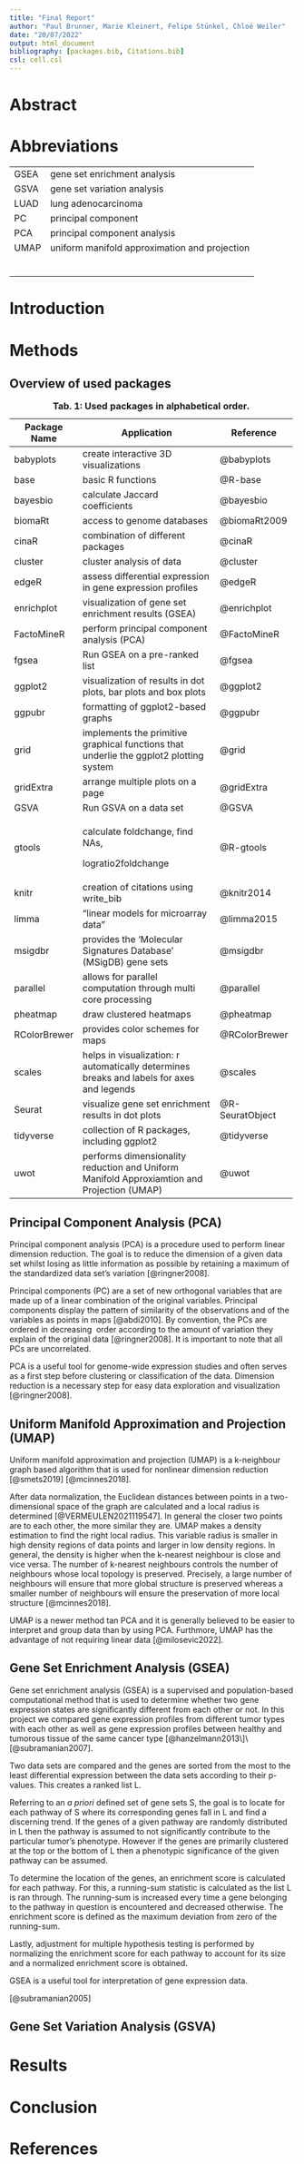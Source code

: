 ```yaml
---
title: "Final Report"
author: "Paul Brunner, Marie Kleinert, Felipe Stünkel, Chloé Weiler"
date: "20/07/2022"
output: html_document
bibliography: [packages.bib, Citations.bib]
csl: cell.csl
---
```


# Abstract

# Abbreviations

|      |                                               |
|------|-----------------------------------------------|
| GSEA | gene set enrichment analysis                  |
| GSVA | gene set variation analysis                   |
| LUAD | lung adenocarcinoma                           |
| PC   | principal component                           |
| PCA  | principal component analysis                  |
| UMAP | uniform manifold approximation and projection |
|      |                                               |
|      |                                               |
|      |                                               |
|      |                                               |
|      |                                               |
|      |                                               |

# Introduction

# Methods

## Overview of used packages

+--------------+--------------------------------------------------------------------------------------------+-----------------+
| Package Name | Application                                                                                | **Reference**   |
+==============+============================================================================================+=================+
| babyplots    | create interactive 3D visualizations                                                       | @babyplots      |
+--------------+--------------------------------------------------------------------------------------------+-----------------+
| base         | basic R functions                                                                          | @R-base         |
+--------------+--------------------------------------------------------------------------------------------+-----------------+
| bayesbio     | calculate Jaccard coefficients                                                             | @bayesbio       |
+--------------+--------------------------------------------------------------------------------------------+-----------------+
| biomaRt      | access to genome databases                                                                 | @biomaRt2009    |
+--------------+--------------------------------------------------------------------------------------------+-----------------+
| cinaR        | combination of different packages                                                          | @cinaR          |
+--------------+--------------------------------------------------------------------------------------------+-----------------+
| cluster      | cluster analysis of data                                                                   | @cluster        |
+--------------+--------------------------------------------------------------------------------------------+-----------------+
| edgeR        | assess differential expression in gene expression profiles                                 | @edgeR          |
+--------------+--------------------------------------------------------------------------------------------+-----------------+
| enrichplot   | visualization of gene set enrichment results (GSEA)                                        | @enrichplot     |
+--------------+--------------------------------------------------------------------------------------------+-----------------+
| FactoMineR   | perform principal component analysis (PCA)                                                 | @FactoMineR     |
+--------------+--------------------------------------------------------------------------------------------+-----------------+
| fgsea        | Run GSEA on a pre-ranked list                                                              | @fgsea          |
+--------------+--------------------------------------------------------------------------------------------+-----------------+
| ggplot2      | visualization of results in dot plots, bar plots and box plots                             | @ggplot2        |
+--------------+--------------------------------------------------------------------------------------------+-----------------+
| ggpubr       | formatting of ggplot2-based graphs                                                         | @ggpubr         |
+--------------+--------------------------------------------------------------------------------------------+-----------------+
| grid         | implements the primitive graphical functions that underlie the ggplot2 plotting system     | @grid           |
+--------------+--------------------------------------------------------------------------------------------+-----------------+
| gridExtra    | arrange multiple plots on a page                                                           | @gridExtra      |
+--------------+--------------------------------------------------------------------------------------------+-----------------+
| GSVA         | Run GSVA on a data set                                                                     | @GSVA           |
+--------------+--------------------------------------------------------------------------------------------+-----------------+
| gtools       | calculate foldchange, find NAs,                                                            | @R-gtools       |
|              |                                                                                            |                 |
|              | logratio2foldchange                                                                        |                 |
+--------------+--------------------------------------------------------------------------------------------+-----------------+
| knitr        | creation of citations using write_bib                                                      | @knitr2014      |
+--------------+--------------------------------------------------------------------------------------------+-----------------+
| limma        | "linear models for microarray data"                                                        | @limma2015      |
+--------------+--------------------------------------------------------------------------------------------+-----------------+
| msigdbr      | provides the 'Molecular Signatures Database' (MSigDB) gene sets                            | @msigdbr        |
+--------------+--------------------------------------------------------------------------------------------+-----------------+
| parallel     | allows for parallel computation through multi core processing                              | @parallel       |
+--------------+--------------------------------------------------------------------------------------------+-----------------+
| pheatmap     | draw clustered heatmaps                                                                    | @pheatmap       |
+--------------+--------------------------------------------------------------------------------------------+-----------------+
| RColorBrewer | provides color schemes for maps                                                            | @RColorBrewer   |
+--------------+--------------------------------------------------------------------------------------------+-----------------+
| scales       | helps in visualization: r automatically determines breaks and labels for axes and legends  | @scales         |
+--------------+--------------------------------------------------------------------------------------------+-----------------+
| Seurat       | visualize gene set enrichment results in dot plots                                         | @R-SeuratObject |
+--------------+--------------------------------------------------------------------------------------------+-----------------+
| tidyverse    | collection of R packages, including ggplot2                                                | @tidyverse      |
+--------------+--------------------------------------------------------------------------------------------+-----------------+
| uwot         | performs dimensionality reduction and Uniform Manifold Approxiamtion and Projection (UMAP) | @uwot           |
+--------------+--------------------------------------------------------------------------------------------+-----------------+

: **Tab. 1: Used packages in alphabetical order.**

## Principal Component Analysis (PCA)

Principal component analysis (PCA) is a procedure used to perform linear dimension reduction. The goal is to reduce the dimension of a given data set whilst losing as little information as possible by retaining a maximum of the standardized data set's variation [@ringner2008].

Principal components (PC) are a set of new orthogonal variables that are made up of a linear combination of the original variables. Principal components display the pattern of similarity of the observations and of the variables as points in maps [@abdi2010]. By convention, the PCs are ordered in decreasing  order according to the amount of variation they explain of the original data [@ringner2008]. It is important to note that all PCs are uncorrelated.

PCA is a useful tool for genome-wide expression studies and often serves as a first step before clustering or classification of the data. Dimension reduction is a necessary step for easy data exploration and visualization [@ringner2008].

## Uniform Manifold Approximation and Projection (UMAP)

Uniform manifold approximation and projection (UMAP) is a k-neighbour graph based algorithm that is used for nonlinear dimension reduction [@smets2019] [@mcinnes2018].

After data normalization, the Euclidean distances between points in a two-dimensional space of the graph are calculated and a local radius is determined [@VERMEULEN2021119547]. In general the closer two points are to each other, the more similar they are. UMAP makes a density estimation to find the right local radius. This variable radius is smaller in high density regions of data points and larger in low density regions. In general, the density is higher when the k-nearest neighbour is close and vice versa. The number of k-nearest neighbours controls the number of neighbours whose local topology is preserved. Precisely, a large number of neighbours will ensure that more global structure is preserved whereas a smaller number of neighbours will ensure the preservation of more local structure [@mcinnes2018].

UMAP is a newer method tan PCA and it is generally believed to be easier to interpret and group data than by using PCA. Furthmore, UMAP has the advantage of not requiring linear data [@milosevic2022].

## Gene Set Enrichment Analysis (GSEA)

Gene set enrichment analysis (GSEA) is a supervised and population-based computational method that is used to determine whether two gene expression states are significantly different from each other or not. In this project we compared gene expression profiles from different tumor types with each other as well as gene expression profiles between healthy and tumorous tissue of the same cancer type [@hanzelmann2013\]\[@subramanian2007].

Two data sets are compared and the genes are sorted from the most to the least differential expression between the data sets according to their p-values. This creates a ranked list L.

Referring to an *a priori* defined set of gene sets S, the goal is to locate for each pathway of S where its corresponding genes fall in L and find a discerning trend. If the genes of a given pathway are randomly distributed in L then the pathway is assumed to not significantly contribute to the particular tumor's phenotype. However if the genes are primarily clustered at the top or the bottom of L then a phenotypic significance of the given pathway can be assumed.

To determine the location of the genes, an enrichment score is calculated for each pathway. For this, a running-sum statistic is calculated as the list L is ran through. The running-sum is increased every time a gene belonging to the pathway in question is encountered and decreased otherwise. The enrichment score is defined as the maximum deviation from zero of the running-sum.

Lastly, adjustment for multiple hypothesis testing is performed by normalizing the enrichment score for each pathway to account for its size and a normalized enrichment score is obtained.

GSEA is a useful tool for interpretation of gene expression data.

[@subramanian2005]

## Gene Set Variation Analysis (GSVA)

# Results

# Conclusion

# References
